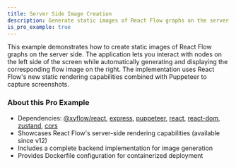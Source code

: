 ```yaml
---
title: Server Side Image Creation
description: Generate static images of React Flow graphs on the server with Puppeteer
is_pro_example: true
---
```


This example demonstrates how to create static images of React Flow graphs on the server side. The application lets you interact with nodes on the left side of the screen while automatically generating and displaying the corresponding flow image on the right. The implementation uses React Flow's new static rendering capabilities combined with Puppeteer to capture screenshots.

<ProExampleViewer slug="server-side-image-creation" />

### About this Pro Example

- Dependencies: [@xyflow/react](https://www.npmjs.com/package/@xyflow/react), [express](https://www.npmjs.com/package/express), [puppeteer](https://www.npmjs.com/package/puppeteer), [react](https://www.npmjs.com/package/react), [react-dom](https://www.npmjs.com/package/react-dom), [zustand](https://www.npmjs.com/package/zustand), [cors](https://www.npmjs.com/package/cors)
- Showcases React Flow's server-side rendering capabilities (available since v12)
- Includes a complete backend implementation for image generation
- Provides Dockerfile configuration for containerized deployment
